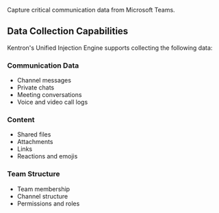 
Capture critical communication data from Microsoft Teams.

## Data Collection Capabilities

Kentron's Unified Injection Engine supports collecting the following data:

### Communication Data
- Channel messages
- Private chats
- Meeting conversations
- Voice and video call logs

### Content
- Shared files
- Attachments
- Links
- Reactions and emojis

### Team Structure
- Team membership
- Channel structure
- Permissions and roles

